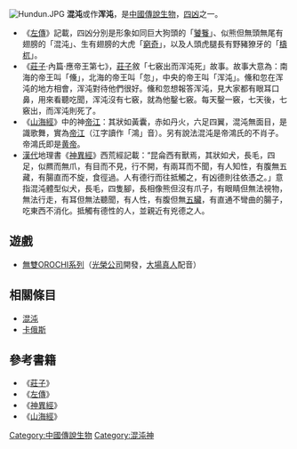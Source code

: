 {{otheruses|subject=神話生物|other=虛空狀態|混沌}}
[[File:Hundun.JPG|thumb]]
'''混沌'''或作'''浑沌'''，是[[中國傳說生物|中國傳說生物]]，[[四凶|四凶]]之一。

*《[[左傳|左傳]]》記載，四凶分別是形象如同巨大狗頭的「[[饕餮|饕餮]]」、似熊但無頭無尾有翅膀的「混沌」、生有翅膀的大虎「[[窮奇|窮奇]]」，以及人頭虎腿長有野豬獠牙的「[[檮杌|檮杌]]」。
*《[[莊子_(書)|莊子]]·內篇·應帝王第七》，[[莊子|莊子]]敘「七竅出而浑沌死」故事。故事大意為：南海的帝王叫「儵」，北海的帝王叫「忽」，中央的帝王叫「浑沌」。儵和忽在浑沌的地方相會，浑沌對待他們很好。儵和忽想報答浑沌，見大家都有眼耳口鼻，用來看聽吃聞，浑沌沒有七竅，就為他鑿七竅。每天鑿一竅，七天後，七竅出，而浑沌則死了。
*《[[山海經|山海經]]》中的神[[帝江|帝江]]：其狀如黃囊，赤如丹火，六足四翼，混沌無面目，是識歌舞，實為[[帝江|帝江]]（江字讀作「鴻」音）。另有說法混沌是帝鴻氏的不肖子。帝鴻氏即是[[黄帝|黄帝]]。
*[[漢代|漢代]]地理書《[[神異經|神異經]]》西荒經記載：“昆侖西有獸焉，其狀如犬，長毛，四足，似羆而無爪，有目而不見，行不開，有兩耳而不聞，有人知性，有腹無五藏，有腸直而不旋，食徑過。人有德行而往抵觸之，有凶德則往依憑之。」意指混沌體型似犬，長毛，四隻腳，長相像熊但沒有爪子，有眼睛但無法視物，無法行走，有耳但無法聽聞，有人性，有腹但無[[五臟|五臟]]，有直通不彎曲的腸子，吃東西不消化。抵觸有德性的人，並親近有兇德之人。

== 遊戲 ==
*[[無雙OROCHI系列|無雙OROCHI系列]]（[[光榮公司|光榮公司]]開發，[[大場真人|大場真人]]配音）

==相關條目==
*[[混沌|混沌]]
*[[卡俄斯|卡俄斯]]

==參考書籍==
*《[[莊子|莊子]]》
*《[[左傳|左傳]]》
*《[[神異經|神異經]]》
*《[[山海經|山海經]]》

[[Category:中國傳說生物|Category:中國傳說生物]]
[[Category:混沌神|Category:混沌神]]